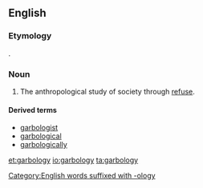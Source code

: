 ==English==

===Etymology===
{{suffix|garbage|ology|lang=en}}.

===Noun===
{{en-noun|-}}

# The anthropological study of society through [[refuse]].

====Derived terms====
* [[garbologist]]
* [[garbological]]
* [[garbologically]]

[[Category:English words suffixed with -ology]]

[[et:garbology]]
[[io:garbology]]
[[ta:garbology]]